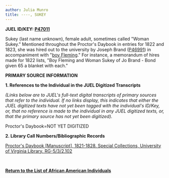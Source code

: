 ```yaml
---
author: Julia Munro
title: ----, SUKEY
---
```

**JUEL ID/KEY: [P47011](http://juel.iath.virginia.edu/public_person?person=47011 "P47011")**

Sukey (last name unknown), female adult, sometimes called "Woman Sukey." Mentioned throughout the Proctor's Daybook in entries for 1822 and 1823, she was hired out to the university by Joseph Brand ([P46991](http://juel.iath.virginia.edu/public_person?person=46991 "P46991")) in accompaniment with "[boy Fleming](http://juel.iath.virginia.edu/node/426 "Fleming")." For instance, a memorandum of hires made for 1822 lists, "Boy Fleming and Woman Sukey of Jo Brand - Bond given 65 a blanket with each."  

**PRIMARY SOURCE INFORMATION** 

**1\. References to the Individual in the JUEL Digitized Transcripts**

_(Links below are to JUEL's full-text digital transcripts of primary sources that refer to the individual. If no links display, this indicates that either the JUEL digitized texts have not yet been tagged with the individual's ID/Key, or, that no reference is made to the individual in any JUEL digitized texts, or, that the primary source has not yet been digitized)._   

Proctor's Daybook=NOT YET DIGITIZED

**2\. Library Call Numbers/Bibliographic Records**

[Proctor's Daybook \[Manuscript\], 1821-1828. Special Collections, University of Virginia Library. RG-5/3/2.102](http://search.lib.virginia.edu/catalog/u6607353 "Proctor's Daybook")

 [](http://search.lib.virginia.edu/catalog/u6371432)

**[Return to the List of African American Individuals](http://juel.iath.virginia.edu/node/367 "Return to the List of African-American Individuals")**